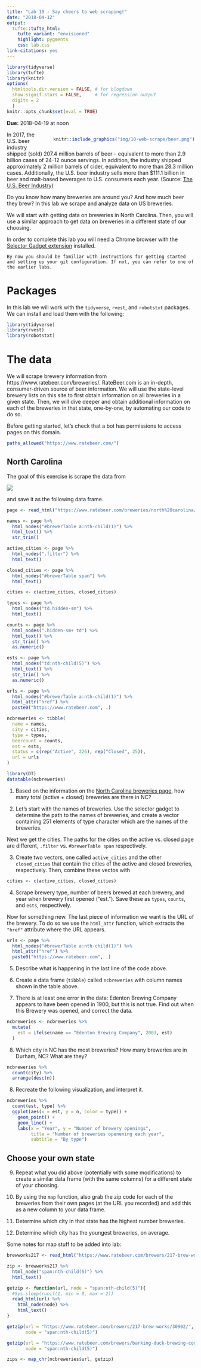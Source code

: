 ```yaml
---
title: "Lab 10 - Say cheers to web scraping!"
date: "2018-04-12"
output: 
  tufte::tufte_html:
    tufte_variant: "envisioned"
    highlight: pygments
    css: lab.css
link-citations: yes
---
```


```r
library(tidyverse)
library(tufte)
library(knitr)
options(
  htmltools.dir.version = FALSE, # for blogdown
  show.signif.stars = FALSE,     # for regression output
  digits = 2
  )
knitr::opts_chunk$set(eval = TRUE)
```

**Due:** 2018-04-19 at noon

<div style= "float:right;position: relative; margin-left: 20px">
```r
knitr::include_graphics("img/10-web-scrape/beer.png")
```
</div>

In 2017, the U.S. beer industry shipped (sold) 207.4 million barrels of beer – equivalent to more than 2.9 billion cases of 24-12 ounce servings. In addition, the industry shipped approximately 2 million barrels of cider, equivalent to more than 28.3 million cases. Additionally, the U.S. beer industry sells more than $111.1 billion in beer and malt-based beverages to U.S. consumers each year. (Source: [The U.S. Beer Industry]( https://www.nbwa.org/resources/industry-fast-facts))

Do you know how many breweries are around you? And how much beer they brew? In this lab we scrape and analyze data on US breweries.

We will start with getting data on breweries in North Carolina. Then, you will use a similar approach to get data on breweries in a different state of our choosing.

In order to complete this lab you will need a Chrome browser with the [Selector Gadget extension](http://selectorgadget.com/) installed.

```marginfigure
By now you should be familiar with instructions for getting started and setting up your git configuration. If not, you can refer to one of the earlier labs.
```

# Packages

In this lab we will work with the `tidyverse`, `rvest`, and `robotstxt` packages. We can install and load them with the following:

```r
library(tidyverse) 
library(rvest)
library(robotstxt)
```

# The data

We will scrape brewery information from https://www.ratebeer.com/breweries/. RateBeer.com is an in-depth, consumer-driven source of beer information. We will use the state-level brewery lists on this site to first obtain information on all breweries in a given state. Then, we will dive deeper and obtain additional information on each of the breweries in that state, one-by-one, by automating our code to do so.

Before getting started, let's check that a bot has permissions to access pages on this domain.

```r
paths_allowed("https://www.ratebeer.com/")
```

## North Carolina

The goal of this exercise is scrape the data from

![](img/10-web-scrape/ncbreweries.png)

and save it as the following data frame.

```r
page <- read_html("https://www.ratebeer.com/breweries/north%20carolina/33/213/")

names <- page %>%
  html_nodes("#brewerTable a:nth-child(1)") %>%
  html_text() %>%
  str_trim()

active_cities <- page %>%
  html_nodes(".filter") %>%
  html_text()

closed_cities <- page %>%
  html_nodes("#brewerTable span") %>%
  html_text()

cities <- c(active_cities, closed_cities)

types <- page %>%
  html_nodes("td.hidden-sm") %>%
  html_text()

counts <- page %>%
  html_nodes(".hidden-sm+ td") %>%
  html_text() %>%
  str_trim() %>%
  as.numeric()

ests <- page %>%
  html_nodes("td:nth-child(5)") %>%
  html_text() %>%
  str_trim() %>%
  as.numeric()

urls <- page %>%
  html_nodes("#brewerTable a:nth-child(1)") %>%
  html_attr("href") %>%
  paste0("https://www.ratebeer.com", .)

ncbreweries <- tibble(
  name = names,
  city = cities,
  type = types,
  beercount = counts,
  est = ests,
  status = c(rep("Active", 226), rep("Closed", 25)),
  url = urls
)
```

```r
library(DT)
datatable(ncbreweries)
```

1. Based on the information on the [North Carolina breweries page](https://www.ratebeer.com/breweries/north%20carolina/33/213/), how many total (active + closed) breweries are there in NC?

2. Let's start with the names of breweries. Use the selector gadget to determine the path to the names of breweries, and create a vector containing 251 elements of type character which are the names of the breweries.

Next we get the cities. The paths for the cities on the active vs. closed page are different, `.filter` vs. `#brewerTable span` respectively.

3. Create two vectors, one called `active_cities` and the other `closed_cities` that contain the cities of the active and closed breweries, respectively. Then, combine these vectos with 

```r
cities <- c(active_cities, closed_cities)
```

4. Scrape brewery type, number of beers brewed at each brewery, and year when brewery first opened ("est."). Save these as `types`, `counts`, and `ests`, respectively.

Now for something new. The last piece of information we want is the URL of the brewery. To do so we use the `html_attr` function, which extracts the `"href"` attribute where the URL appears.

```r
urls <- page %>%
  html_nodes("#brewerTable a:nth-child(1)") %>%
  html_attr("href") %>%
  paste0("https://www.ratebeer.com", .)
```

5. Describe what is happening in the last line of the code above.

6. Create a data frame (`tibble`) called `ncbreweries` with column names shown in the table above.

7. There is at least one error in the data: Edenton Brewing Company appears to have been opened in 1900, but this is not true. Find out when this Brewery was opened, and correct the data.

```r
ncbreweries <- ncbreweries %>%
  mutate(
    est = ifelse(name == "Edenton Brewing Company", 2003, est)
  )
```

8. Which city in NC has the most breweries? How many breweries are in Durham, NC? What are they?

```r
ncbreweries %>%
  count(city) %>%
  arrange(desc(n))
```

8. Recreate the following visualization, and interpret it.

```r
ncbreweries %>%
  count(est, type) %>%
  ggplot(aes(x = est, y = n, color = type)) +
    geom_point() +
    geom_line() +
    labs(x = "Year", y = "Number of brewery openings",
         title = "Number of breweries openening each year",
         subtitle = "By type")
```

## Choose your own state

9. Repeat what you did above (potentially with some modifications) to create a similar data frame (with the same columns) for a different state of your choosing.

10. By using the `map` function, also grab the zip code for each of the breweries from their own pages (at the URL you recorded) and add this as a new column to your data frame.

11. Determine which city in that state has the highest number breweries.

12. Determine which city has the youngest breweries, on average.

Some notes for map stuff to be added into lab:

```r
brewworks217 <- read_html("https://www.ratebeer.com/brewers/217-brew-works/30902/")

zip <- brewworks217 %>%
  html_node("span:nth-child(5)") %>%
  html_text()

getzip <- function(url, node = "span:nth-child(5)"){
  #Sys.sleep(runif(1, min = 0, max = 2))
  read_html(url) %>%
    html_node(node) %>%
    html_text()
}

getzip(url = "https://www.ratebeer.com/brewers/217-brew-works/30902/", 
       node = "span:nth-child(5)")

getzip(url = "https://www.ratebeer.com/brewers/barking-duck-brewing-company/20739/",
       node = "span:nth-child(5)")

zips <- map_chr(ncbreweries$url, getzip)
```

